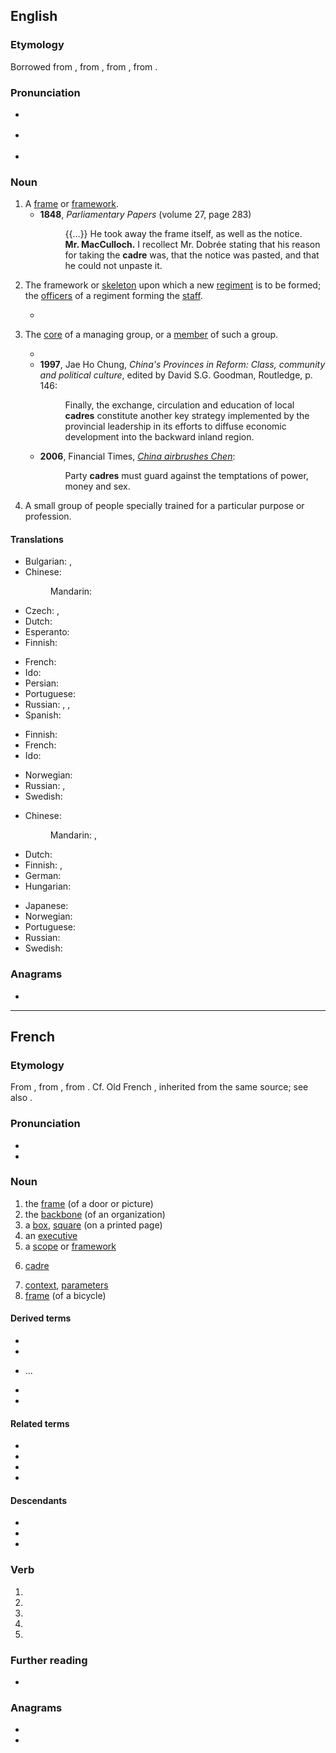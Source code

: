 {{also|cadré}}
==English==
{{was wotd|2009|July|9}}
{{wikipedia|lang=en}}

===Etymology===
Borrowed from {{bor|en|fr|cadre}}, from {{der|en|it|quadro||framed painting, square}}, from {{der|en|la|quadrum}}, from {{m|la|quattuor||four}}.

===Pronunciation===
* {{a|RP}} {{IPA|/ˈkɑː.də/|/ˈkɑː.dɹə/|lang=en}}
* {{a|US}} {{IPA|/ˈkæd.ɹi/|/ˈkɑ.dɹi/|/ˈkɑ.dɹeɪ/|lang=en}}
* {{audio|en-au-cadre.ogg|Audio (AU)|lang=en}}

===Noun===
{{en-noun}}

# A [[frame]] or [[framework]].
#* '''1848''', ''Parliamentary Papers'' (volume 27, page 283)
#*: {{...}} He took away the frame itself, as well as the notice.<br>'''Mr. MacCulloch.''' I recollect Mr. Dobrée stating that his reason for taking the '''cadre''' was, that the notice was pasted, and that he could not unpaste it.
# {{lb|en|military}} The framework or [[skeleton]] upon which a new [[regiment]] is to be formed; the [[officer]]s of a regiment forming the [[staff]].
#* {{quote-book|year=2002
|author=Barry M. Stentiford
|title=The American Home Guard: the State Militia in the Twentieth Century
|chapter=9
|isbn=1585441813
|page=202
|passage=From the original plan, thirty-four '''cadre''' battalions, with a total of 116 companies, had actually been formed, a total of about 700 officers and another 600 key enlisted men.}}
# {{lb|en|chiefly|in|_|communism}} The [[core]] of a managing group, or a [[member]] of such a group.
#* {{quote-book|1986|Robert Elsie|Dictionary of Albanian Literature|page=101|url=http://books.google.com/books?id=eXEhAAAAMAAJ
|passage=After the war, he was a party '''cadre''' and worked as a correspondent for the daily newspaper Zeri i Popullit (The People's Voice).}}
#* '''1997''', Jae Ho Chung, ''China's Provinces in Reform: Class, community and political culture'', edited by David S.G. Goodman, Routledge, p. 146:
#*: Finally, the exchange, circulation and education of local '''cadres''' constitute another key strategy implemented by the provincial leadership in its efforts to diffuse economic development into the backward inland region.
#* '''2006''', Financial Times, ''[http://www.ft.com/cms/s/e9eef20e-4dc4-11db-8704-0000779e2340,dwp_uuid=9c33700c-4c86-11da-89df-0000779e2340.html China airbrushes Chen]'':
#*: Party '''cadres''' must guard against the temptations of power, money and sex.
# A small group of people specially trained for a particular purpose or profession.

====Translations====
{{trans-top|frame or framework}}
* Bulgarian: {{t+|bg|структура|f|tr=struktúra}}, {{t+|bg|рамка|f|tr=rámka}}
* Chinese:
*: Mandarin: {{t+|cmn|骨骼|tr=gǔgé|sc=Hani}}
* Czech: {{t+|cs|rámec|m}}, {{t+|cs|rám|m}}
* Dutch: {{t+|nl|kader|n}}
* Esperanto: {{t|eo|kadro}}
* Finnish: {{t+|fi|kehys}}
{{trans-mid}}
* French: {{t+|fr|cadre|m}}
* Ido: {{t+|io|kadro}}
* Persian: {{t+|fa|کادر|tr=kâdr|sc=fa-Arab}}
* Portuguese: {{t+|pt|armação|f}}
* Russian: {{t+|ru|структу́ра|f}}, {{t+|ru|ра́мка|f}}, {{t+|ru|карка́с|m}}
* Spanish: {{t|es|armazon|f}}
{{trans-bottom}}

{{trans-top|skeleton upon which regiment is formed}}
* Finnish: {{t+|fi|esikunta}}
* French: {{t+|fr|cadres|m-p}}
* Ido: {{t+|io|kadro}}
{{trans-mid}}
* Norwegian: {{t+|no|kader|m}}
* Russian: {{t-check|ru|[[ка́дровый]] [[соста́в]]|m}} {{attention|ru|2=was "[[кадровый]] [[состав]]" - assumed sum-of-parts; if an idiom, remove the wikilinks to the individual words. see [[User:Kephir/gadgets/xte#Translation_fixing]]}}, {{t+|ru|кадр|alt=ка́дры|m-p}}
* Swedish: {{t+|sv|kader}}
{{trans-bottom}}

{{trans-top|core of managing group}}
* Chinese:
*: Mandarin: {{t+|cmn|幹部|tr=gànbù|sc=Hani}}, {{t+|cmn|干部|tr=gànbù|sc=Hani}}
* Dutch: {{t+|nl|kader|n}}
* Finnish: {{t|fi|ydinjoukko}}, {{t+|fi|kaaderi}}
* German: {{t+|de|Kader|m}}
* Hungarian: {{t+|hu|káder}}
{{trans-mid}}
* Japanese: {{t+|ja|幹部|tr=かんぶ, kanbu|sc=Jpan}}
* Norwegian: {{t+|no|kader|m}}
* Portuguese: {{t+|pt|quadro|m}}
* Russian: {{t|ru|[[руководящий|руководя́щие]] [[кадр|ка́дры]]|m-p}}
* Swedish: {{t+|sv|kader}}
{{trans-bottom}}

{{c|en|People|Occupations}}

===Anagrams===
* {{anagrams|en|a=acder|Cedar|Cerda|Cerdà|acred|arced|cader|cared|cedar|e-card|ecard|raced}}

----

==French==

===Etymology===
From {{bor|fr|it|quadro||framed painting, square}}, from {{der|fr|la|quadrum}}, from {{m|la|quattuor||four}}. Cf. Old French {{m|fro|querre}}, inherited from the same source; see also {{m|fr|carre}}.

===Pronunciation===
* {{fr-IPA|câdre}}
* {{audio|Fr-cadre.ogg|audio|lang=fr}}

===Noun===
{{fr-noun|m}}

# the [[frame]] (of a door or picture)
# the [[backbone]] (of an organization)
# a [[box]], [[square]] (on a printed page)
# an [[executive]]
# a [[scope]] or [[framework]]
# {{lb|fr|military}} [[cadre]]
# [[context]], [[parameter]]s
# [[frame]] (of a bicycle)

====Derived terms====
* {{l|fr|cadrage}}
* {{l|fr|cadrer}}
* {{l|fr|dans le cadre de}}...
* {{l|fr|décadrer}}
* {{l|fr|encadrer}}

====Related terms====
* {{l|fr|carre}}
* {{l|fr|carreau}}
* {{l|fr|carrer}}
* {{l|fr|équerre}}

====Descendants====
* {{desc|de|Kader}}
* {{desc|en|cadre}}
* {{desc|ru|кадр}}

===Verb===
{{head|fr|verb form}}

# {{inflection of|cadrer||1|s|pres|indc|lang=fr}}
# {{inflection of|cadrer||3|s|pres|indc|lang=fr}}
# {{inflection of|cadrer||1|s|pres|subj|lang=fr}}
# {{inflection of|cadrer||3|s|pres|subj|lang=fr}}
# {{inflection of|cadrer||2|s|impr|lang=fr}}

===Further reading===
* {{R:TLFi}}

===Anagrams===
* {{l|fr|carde}}
* {{l|fr|crade}}